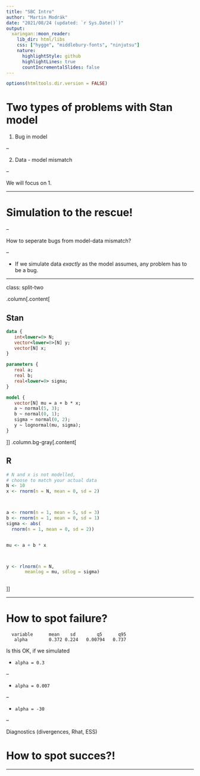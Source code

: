 ```yaml
---
title: "SBC Intro"
author: "Martin Modrák"
date: "2021/08/24 (updated: `r Sys.Date()`)"
output:
  xaringan::moon_reader:
    lib_dir: html/libs
    css: ["hygge", "middlebury-fonts", "ninjutsu"]
    nature:
      highlightStyle: github
      highlightLines: true
      countIncrementalSlides: false
---
```


```r
options(htmltools.dir.version = FALSE)
```

# Two types of problems with Stan model

1. Bug in model 

--

2. Data - model mismatch 

--

We will focus on 1.

---

# Simulation to the rescue!

--

How to seperate bugs from model-data mismatch?

--

- If we simulate data _exactly_ as the model assumes, any problem has to be a bug.

---

class: split-two


.column[.content[

## Stan

```stan
data {
   int<lower=0> N;
   vector<lower=0>[N] y;
   vector[N] x;
}

parameters {
   real a;
   real b;
   real<lower=0> sigma;
}

model {
   vector[N] mu = a + b * x;
   a ~ normal(5, 3);
   b ~ normal(0, 1);
   sigma ~ normal(0, 2);
   y ~ lognormal(mu, sigma);
}
```
]]
.column.bg-gray[.content[
  
## R  

```r
# N and x is not modelled, 
# choose to match your actual data
N <- 10
x <- rnorm(n = N, mean = 0, sd = 2)



a <- rnorm(n = 1, mean = 5, sd = 3)
b <- rnorm(n = 1, mean = 0, sd = 1)
sigma <- abs(
  rnorm(n = 1, mean = 0, sd = 2))


mu <- a + b * x



y <- rlnorm(n = N, 
       meanlog = mu, sdlog = sigma)
       
```  
  
]]

---

# How to spot failure?

```
  variable      mean    sd        q5      q95
   alpha        0.372 0.224   0.00794   0.737 
```

Is this OK, if we simulated

- `alpha = 0.3`

--

-  `alpha = 0.007`

--

-  `alpha = -30`

--

Diagnostics (divergences, Rhat, ESS)

# How to spot succes?!


---
